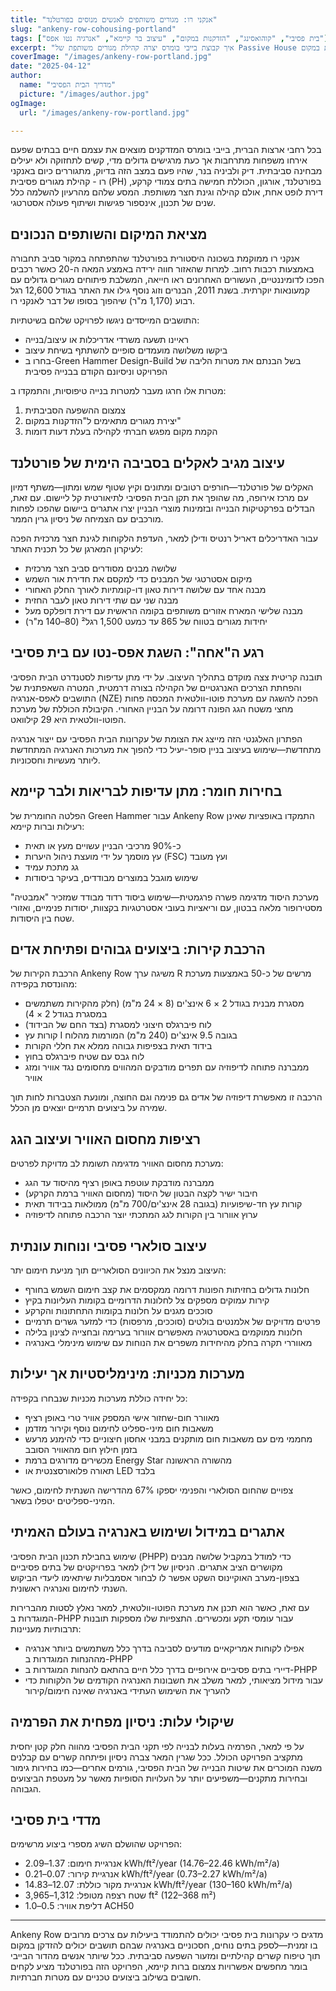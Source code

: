 ```yaml
---
title: "אנקני רו: מגורים משותפים לאנשים מנוסים בפורטלנד"
slug: "ankeny-row-cohousing-portland"
tags: ["בית פסיבי", "קוהואסינג", "הזדקנות במקום", "עיצוב בר קיימא", "אנרגיה נטו אפס"]
excerpt: "איך קבוצת בייבי בומרס יצרה קהילת מגורים משותפת של Passive House בפורטלנד, אורגון, שמתמודדת עם קיימות סביבתית וגם עם הצרכים החברתיים של הזדקנות במקום."
coverImage: "/images/ankeny-row-portland.jpg"
date: "2025-04-12"
author:
  name: "מדריך הבית הפסיבי"
  picture: "/images/author.jpg"
ogImage:
  url: "/images/ankeny-row-portland.jpg"

---
```

בכל רחבי ארצות הברית, בייבי בומרס המזדקנים מוצאים את עצמם חיים בבתים שפעם אירחו משפחות מתרחבות אך כעת מרגישים גדולים מדי, קשים לתחזוקה ולא יעילים מבחינה סביבתית. דיק ולביניה בנר, שהיו פעם במצב הזה בדיוק, מתגוררים כיום באנקני רו - קהילת מגורים פסיבית (PH) בפורטלנד, אורגון, הכוללת חמישה בתים צמודי קרקע, דירת לופט אחת, אולם קהילה וגינת חצר משותפת. המסע שלהם מהרעיון להשלמה כלל שנים של תכנון, אינספור פגישות ושיתוף פעולה אסטרטגי.

## מציאת המיקום והשותפים הנכונים

אנקני רו ממוקמת בשכונה היסטורית בפורטלנד שהתפתחה במקור סביב תחבורה באמצעות רכבות רחוב. למרות שהאזור חווה ירידה באמצע המאה ה-20 כאשר רכבים הפכו לדומיננטיים, העשורים האחרונים ראו חייאה, המשלבת פיתוחים מגורים גדולים עם קמעונאות יוקרתית. בשנת 2011, הבנרים וזוג נוסף גילו את האתר בגודל 12,600 רגל רבוע (1,170 מ"ר) שיהפוך בסופו של דבר לאנקני רו.

התושבים המייסדים ניגשו לפרויקט שלהם בשיטתיות:

- ראיינו תשעה משרדי אדריכלות או עיצוב/בנייה
- ביקשו משלושה מועמדים סופיים להשתתף בשיחת עיצוב
- בחרו ב-Green Hammer Design-Build בשל הבנתם את מטרות הליבה של הפרויקט וניסיונם הקודם בבנייה פסיבית

מטרות אלו חרגו מעבר למטרות בנייה טיפוסיות, והתמקדו ב:

1. צמצום ההשפעה הסביבתית
2. יצירת מגורים מתאימים ל"הזדקנות במקום"
3. הקמת מקום מפגש חברתי לקהילה בעלת דעות דומות
## עיצוב מגיב לאקלים בסביבה הימית של פורטלנד

האקלים של פורטלנד—חורפים רטובים ומתונים וקיץ שטוף שמש ומתון—משתף דמיון עם מרכז אירופה, מה שהופך את תקן הבית הפסיבי לתיאורטית קל ליישום. עם זאת, הבדלים בפרקטיקות הבנייה ובזמינות מוצרי הבניין יצרו אתגרים ביישום שהפכו לפחות מורכבים עם הצמיחה של ניסיון גרין הממר.

עבור האדריכלים דאריל רנטיס ודילן למאר, העדפת הלקוחות לגינת חצר מרכזית הפכה לעיקרון המארגן של כל תכנית האתר:

- שלושה מבנים מסודרים סביב חצר מרכזית
- מיקום אסטרטגי של המבנים כדי למקסם את חדירת אור השמש
- מבנה אחד עם שלושה דירות טאון דו-קומתיות לאורך החלק האחורי
- מבנה שני עם שתי דירות טאון לעבר החזית
- מבנה שלישי המארח אזורים משותפים בקומה הראשית עם דירת דופלקס מעל
- יחידות מגורים בטווח של 865 עד כמעט 1,500 רגל² (80–140 מ"ר)
## רגע ה"אחה": השגת אפס-נטו עם בית פסיבי

תובנה קריטית צצה מוקדם בתהליך העיצוב. על ידי מתן עדיפות לסטנדרט הבית הפסיבי והפחתת הצרכים האנרגטיים של הקהילה בצורה דרמטית, המטרה השאפתנית של התושבים לאפס-אנרגיה (NZE) הפכה להשגה עם מערכת פוטו-וולטאית המכסה פחות מחצי משטח הגג הפונה דרומה על הבניין האחורי. הקיבולת הכוללת של מערכת הפוטו-וולטאית היא 29 קילוואט.

הפתרון האלגנטי הזה מייצג את הצומת של עקרונות הבית הפסיבי עם ייצור אנרגיה מתחדשת—שימוש בעיצוב בניין סופר-יעיל כדי להפוך את מערכות האנרגיה המתחדשת ליותר מעשיות וחסכוניות.

## בחירות חומר: מתן עדיפות לבריאות ולבר קיימא

הפלטה החומרית של Green Hammer עבור Ankeny Row התמקדו באופציות שאינן רעילות וברות קיימא:

- כ-90% מרכיבי הבניין עשויים מעץ או תאית
- עץ מוסמך על ידי מועצת ניהול היערות (FSC) ועץ מעובד
- גג מתכת עמיד
- שימוש מוגבל במוצרים מבודדים, בעיקר ביסודות

מערכת היסוד מדגימה פשרה פרגמטית—שימוש ביסוד רדוד מבודד שמזכיר "אמבטיה" מסטירופור מלאה בבטון, עם וריאציות בעובי אסטרטגיות בקצוות, יסודות פנימיים, ואזורי שטח בין היסודות.
## הרכבת קירות: ביצועים גבוהים ופתיחת אדים

הרכבת הקירות של Ankeny Row משיגה ערך R מרשים של כ-50 באמצעות מערכת מהונדסת בקפידה:

- מסגרת מבנית בגודל 2 × 6 אינצ'ים (8 × 24 מ"מ) (חלק מהקירות משתמשים במסגרת בגודל 2 × 4)
- לוח פיברגלס חיצוני למסגרת (בצד החם של הבידוד)
- קורות עץ I בגובה 9.5 אינצ'ים (240 מ"מ) המורמות מהלוח
- בידוד תאית בצפיפות גבוהה ממלא את חללי הקורות
- לוח גבס עם שטיח פיברגלס בחוץ
- ממברנה פתוחה לדיפוזיה עם תפרים מודבקים המהווים מחסומים נגד אוויר ומזג אוויר

הרכבה זו מאפשרת דיפוזיה של אדים גם פנימה וגם החוצה, ומונעת הצטברות לחות תוך שמירה על ביצועים תרמיים יוצאים מן הכלל.

## רציפות מחסום האוויר ועיצוב הגג

מערכת מחסום האוויר מדגימה תשומת לב מדויקת לפרטים:

- ממברנה מודבקת עוטפת באופן רציף מהיסוד עד הגג
- חיבור ישיר לקצה הבטון של היסוד (מחסום האוויר ברמת הקרקע)
- קורות עץ חד-שיפועיות (בגובה 28 אינצ'ים/700 מ"מ) ממולאות בבידוד תאית
- ערוץ אוורור בין הקורות לגג המתכתי יוצר הרכבה פתוחה לדיפוזיה
## עיצוב סולארי פסיבי ונוחות עונתית

העיצוב מנצל את הכיוונים הסולאריים תוך מניעת חימום יתר:

- חלונות גדולים בחזיתות הפונות דרומה ממקסמים את קצב חימום השמש בחורף
- קירות עמוקים מספקים צל לחלונות הדרומיים בקומות העליונות בקיץ
- סוככים מגנים על חלונות בקומות התחתונות והקרקע
- פרטים מדויקים של אלמנטים בולטים (סוככים, מרפסות) כדי למזער גשרים תרמיים
- חלונות ממוקמים באסטרטגיה מאפשרים אוורור בערימה ובחצייה לצינון בלילה
- מאווררי תקרה בחלק מהיחידות משפרים את הנוחות עם שימוש מינימלי באנרגיה

## מערכות מכניות: מינימליסטיות אך יעילות

כל יחידה כוללת מערכות מכניות שנבחרו בקפידה:

- מאוורר חום-שחזור אישי המספק אוויר טרי באופן רציף
- משאבות חום מיני-ספליט לחימום נוסף וקירור מזדמן
- מחממי מים עם משאבות חום מותקנים במבני אחסון חיצוניים כדי להימנע מרעש בזמן חילוץ חום מהאוויר הסובב
- מכשירים מדורגים ברמת Energy Star מהשורה הראשונה
- תאורה פלואורסצנטית או LED בלבד

צפויים שהחום הסולארי והפנימי יספקו 67% מהדרישה השנתית לחימום, כאשר המיני-ספליטים יטפלו בשאר.
## אתגרים במידול ושימוש באנרגיה בעולם האמיתי

שימוש בחבילת תכנון הבית הפסיבי (PHPP) כדי למודל במקביל שלושה מבנים מקושרים הציב אתגרים. הניסיון של דילן למאר בפרויקטים של בתים פסיביים בצפון-מערב האוקיינוס השקט אפשר לו לבחור אסמבליות שיתאימו ליעדי הביקוש השנתי לחימום ואנרגיה ראשונית.

עם זאת, כאשר הוא תכנן את מערכת הפוטו-וולטאית, למאר נאלץ לסטות מהברירות המוגדרות ב-PHPP עבור עומסי תקע ומכשירים. התצפיות שלו מספקות תובנות תרבותיות מעניינות:

- אפילו לקוחות אמריקאיים מודעים לסביבה בדרך כלל משתמשים ביותר אנרגיה מההנחות המוגדרות ב-PHPP
- דיירי בתים פסיביים אירופיים בדרך כלל חיים בהתאם להנחות המוגדרות ב-PHPP
- עבור מידול מציאותי, למאר משלב את חשבונות האנרגיה הקודמים של הלקוחות כדי להעריך את השימוש העתידי באנרגיה שאינה חימום/קירור

## שיקולי עלות: ניסיון מפחית את הפרמיה

על פי למאר, הפרמיה בעלות לבנייה לפי תקני הבית הפסיבי מהווה חלק קטן יחסית מתקציב הפרויקט הכולל. ככל שגרין המאר צברה ניסיון ופיתחה קשרים עם קבלנים משנה המוכרים את שיטות הבנייה של הבית הפסיבי, גורמים אחרים—כמו בחירות גימור ובחירות מתקנים—משפיעים יותר על העלויות הסופיות מאשר על מעטפת הביצועים הגבוהה.
## מדדי בית פסיבי

הפרויקט שהושלם השיג מספרי ביצוע מרשימים:

- אנרגיית חימום: 1.37–2.09 kWh/ft²/year (14.76–22.46 kWh/m²/a)
- אנרגיית קירור: 0.07–0.21 kWh/ft²/year (0.73–2.27 kWh/m²/a)
- אנרגיית מקור כוללת: 12.07–14.83 kWh/ft²/year (130–160 kWh/m²/a)
- שטח רצפה מטופל: 1,312–3,965 ft² (122–368 m²)
- דליפת אוויר: 0.5–1.0 ACH50

---

Ankeny Row מדגים כי עקרונות בית פסיבי יכולים להתמודד ביעילות עם צרכים מרובים בו זמנית—לספק בתים נוחים, חסכוניים באנרגיה שבהם תושבים יכולים להזדקן במקום תוך טיפוח קשרים קהילתיים ומזעור השפעה סביבתית. ככל שיותר אנשים מהדור הבייבי בומר מחפשים אפשרויות צמצום ברות קיימא, הפרויקט הזה בפורטלנד מציע לקחים חשובים בשילוב ביצועים טכניים עם מטרות חברתיות.
